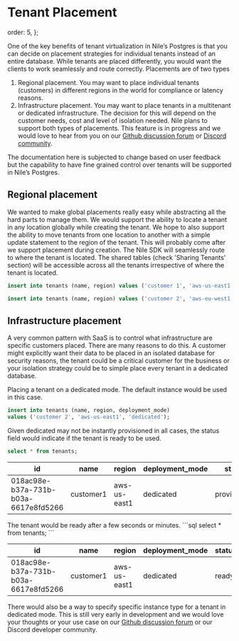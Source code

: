 # Tenant Placement

  order: 5,
};

One of the key benefits of tenant virtualization in Nile’s Postgres is that you can decide on placement strategies for individual tenants instead of an entire database. While tenants are placed differently, you would want the clients to work seamlessly and route correctly.  Placements are of two types
1. Regional placement. You may want to place individual tenants (customers) in different regions in the world for compliance or latency reasons. 
2. Infrastructure placement. You may want to place tenants in a multitenant or dedicated infrastructure. The decision for this will depend on the customer needs, cost and level of isolation needed.
Nile plans to support both types of placements. This feature is in progress and we would love to hear from you on our [Github discussion forum](https://github.com/orgs/niledatabase/discussions) or [Discord community](https://discord.gg/8UuBB84tTy).

The documentation here is subjected to change based on user feedback but the capability to have fine grained control over tenants will be supported in Nile’s Postgres.

## Regional placement
We wanted to make global placements really easy while abstracting all the hard parts to manage them. We would support the ability to locate a tenant in any location globally while creating the tenant. We hope to also support the ability to move tenants from one location to another with a simple update statement to the region of the tenant. This will probably come after we support placement during creation. The Nile SDK will seamlessly route to where the tenant is located. The shared tables (check 'Sharing Tenants' section) will be accessible across all the tenants irrespective of where the tenant is located. 
```sql
insert into tenants (name, region) values ('customer 1', 'aws-us-east1');

insert into tenants (name, region) values ('customer 2', 'aws-eu-west1');
```
## Infrastructure placement

A very common pattern with SaaS is to control what infrastructure are specific customers placed. There are many reasons to do this. A customer might explicitly want their data to be placed in an isolated database for security reasons, the tenant could be a critical customer for the business or your isolation strategy could be to simple place every tenant in a dedicated database.

Placing a tenant on a dedicated mode. The default instance would be used in this case.
```sql
insert into tenants (name, region, deployment_mode) 
values ('customer 2', 'aws-us-east1', 'dedicated');
```

Given dedicated may not be instantly provisioned in all cases, the status field would indicate if the tenant is ready to be used. 
```sql
select * from tenants;
```
<table>
  <thead>
    <tr>
      <th>id</th>
      <th>name</th>
      <th>region</th>
      <th>deployment_mode</th>
      <th>status</th>
      <th>created</th>
      <th>updated</th>
      <th>deleted</th>
    </tr>
  </thead>
  <tbody>
    <tr>
      <td>018ac98e-b37a-731b-b03a-6617e8fd5266</td>
      <td>customer1</td>
      <td>aws-us-east1</td>
      <td>dedicated</td>
      <td>provisioning</td>
      <td>2023-09-24 23:38:07.097633</td>
      <td>2023-09-24 23:38:07.097633</td>
      <td></td>
    </tr>
  </tbody>
</table>
The tenant would be ready after a few seconds or minutes. 
```sql
select * from tenants;
```
<table>
  <thead>
    <tr>
      <th>id</th>
      <th>name</th>
      <th>region</th>
      <th>deployment_mode</th>
      <th>status</th>
      <th>created</th>
      <th>updated</th>
      <th>deleted</th>
    </tr>
  </thead>
  <tbody>
    <tr>
      <td>018ac98e-b37a-731b-b03a-6617e8fd5266</td>
      <td>customer1</td>
      <td>aws-us-east1</td>
      <td>dedicated</td>
      <td>ready</td>
      <td>2023-09-24 23:38:07.097633</td>
      <td>2023-09-24 23:38:07.097633</td>
      <td></td>
    </tr>
  </tbody>
</table>

There would also be a way to specify specific instance type for a tenant in dedicated mode. This is still very early in development and we would love your thoughts or your use case on our [Github discussion forum](https://github.com/orgs/niledatabase/discussions) or our Discord developer community.
